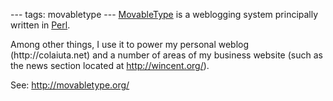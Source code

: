 ---
tags: movabletype
---
[[MovableType]] is a weblogging system principally written in [[Perl]].

Among other things, I use it to power my personal weblog (http://colaiuta.net) and a number of areas of my business website (such as the news section located at http://wincent.org/).

See: http://movabletype.org/
